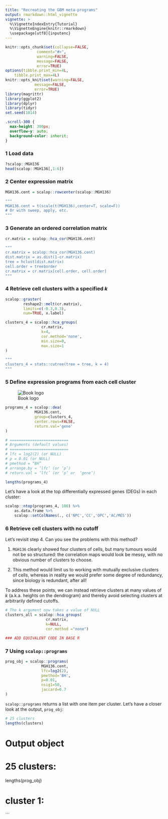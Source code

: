 ```yaml
---
title: "Recreating the GBM meta-programs"
output: rmarkdown::html_vignette
vignette: >
  %\VignetteIndexEntry{Tutorial}
  %\VignetteEngine{knitr::rmarkdown}
  \usepackage[utf8]{inputenc}
---
```


```r
knitr::opts_chunk$set(collapse=FALSE,
		      comment="#>", 
		      warning=FALSE, 
		      message=FALSE, 
		      error=TRUE)
options(tibble.print_min=4L,
	tibble.print_max=4L)
knitr::opts_knit$set(warning=FALSE,
		     message=FALSE,
		     error=TRUE)
library(magrittr)
library(ggplot2)
library(dplyr)
library(tidyr)
set.seed(1014)
```

```css
.scroll-300 {
  max-height: 300px;
  overflow-y: auto;
  background-color: inherit;
}
```

### 1 Load data
```r
?scalop::MGH136
head(scalop::MGH136[,1:6])
```

### 2 Center expression matrix
```r
MGH136.cent = scalop::rowcenter(scalop::MGH136)
```

```r
"""
MGH136.cent = t(scale(t(MGH136),center=T, scale=F))
# Or with sweep, apply, etc.
"""
```

### 3 Generate an ordered correlation matrix
```r
cr.matrix = scalop::hca_cor(MGH136.cent)
```

```r
"""
cr.matrix = scalop::hca_cor(MGH136.cent)
dist.matrix = as.dist(1-cr.matrix)
tree = hclust(dist.matrix)
cell.order = tree$order
cr.matrix = cr.matrix[cell.order, cell.order]
"""
```

### 4 Retrieve cell clusters with a specified *k*
```r
scalop::graster(
		reshape2::melt(cr.matrix),
		limits=c(-0.3,0.3),
		num=TRUE, x.label)
```

```r
clusters_4 = scalop::hca_groups(
				cr.matrix,
				k=4,
				cor.method='none',
				min.size=0,
				max.size=1
)

```
```r
"""
clusters_4 = stats::cutree(tree = tree, k = 4)
"""
```

### 5 Define expression programs from each cell cluster

![Book logo](/scalop/img/DEA.png)

```r
programs_4 = scalop::dea(
			 MGH136.cent,
			 group=clusters_4,
			 center.rows=FALSE,
			 return.val='gene'
)

# ==========================
# Arguments (default values)
# ==========================
# lfc = log2(2) (or NULL)
# p = 0.01 (or NULL)
# pmethod = “BH”
# arrange.by = ‘lfc’ (or ‘p’)
# return.val = ‘lfc’ (or ‘p’ or  ‘gene’)
```

```r
lengths(programs_4)
```

Let's have a look at the top differentially expressed genes (DEGs) in each cluster:
```r
scalop::ntop(programs_4, 100) %>%
	as.data.frame %>%
	scalop::setColNames(., c('NPC','CC','OPC','AC/MES'))
```

### 6 Retrieve cell clusters with no cutoff
Let's revisit step 4. Can you see the problems with this method?

1. `MGH136` clearly showed four clusters of cells, but many tumours would not be so structured: the correlation maps would look be messy, with no obvious number of clusters to choose. 

2. This method would limit us to working with mutually exclusive clusters of cells, whereas in reality we would prefer some degree of redundancy, since biology is redundant, after all!
   
To address these points, we can instead retrieve clusters at many values of *k*  (a.k.a. heights on the dendrogram) and thereby avoid selecting clusters at arbitrarily defined cutoffs.

```r
# The k argument now takes a value of NULL
clusters_all = scalop::hca_groups(
				  cr.matrix,
				  k=NULL,
				  cor.method ="none")

### ADD EQUIVALENT CODE IN BASE R
```

### 7 Using `scalop::programs`
```r
prog_obj = scalop::programs(
			    MGH136.cent,
			    lfc=log2(2),
			    pmethod='BH',
			    p=0.01,
			    nsig1=50,
			    jaccard=0.7
)
```

`scalop::programs` returns a list with one item per cluster. Let's have a closer look at the output, `prog_obj`:
```r
# 25 clusters
lengths(clusters)


```
# Output object
# 25 clusters:
lengths(prog_obj)

# cluster 1:
```
